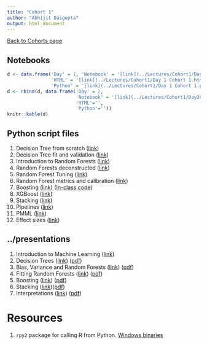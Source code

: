 ```yaml
---
title: "Cohort 1"
author: "Abhijit Dasgupta"
output: html_document
---
```


[Back to Cohorts page](../cohorts.html)

## Notebooks

```r
d <- data.frame('Day' = 1, 'Notebook' = '[link](../Lectures/Cohort1/Day 1 Cohort 1.ipynb)',
                'HTML' = '[link](../Lectures/Cohort1/Day 1 Cohort 1.html)',
                'Python' = '[link](../Lectures/Cohort1/Day 1 Cohort 1.py)')
d <- rbind(d, data.frame('Day' = 2,
                         'Notebook' = '[link](../Lectures/Cohort1/Day2Cohort1.ipynb)',
                         'HTML'='',
                         'Python'=''))
knitr::kable(d)
```

## Python script files

1. Decision Tree from scratch ([link](../scripts/MyDT.py))
2. Decision Tree fit and validation ([link](../scripts/DTImplementation.py))
3. Introduction to Random Forests ([link](../scripts/RFIntro.py))
4. Random Forests deconstructed ([link](../scripts/RFDeconstructed.py))
5. Random Forest Tuning ([link](../scripts/RFTuning.py))
6. Random Forest metrics and calibration ([link](../scripts/RFClassReg.py))
8. Boosting ([link](../scripts/boosting.py)) ([In-class code](../scripts/Cohort1Day6.py))
9. XGBoost ([link](../scripts/xgboost.py))
7. Stacking ([link](../scripts/stacking2.py))
10. Pipelines ([link](../scripts/pipelines2.py))
11. PMML ([link](../scripts/pmml.py))
12. Effect sizes ([link](../scripts/effects.py))


## ../presentations

1. Introduction to Machine Learning ([link](../present/Session1B.pdf))
2. Decision Trees ([link](../present/DTSlides.html)) ([pdf](../present/DTSlides.pdf))
3. Bias, Variance and Random Forests ([link](../present/BiasVariance.html)) ([pdf](../present/BiasVariance.pdf))
4. Fitting Random Forests ([link](../present/RFFit.html)) ([pdf](../present/RFFit.pdf))
5. Boosting ([link](../present/boost.html)) ([pdf](../present/boost.pdf))
6. Stacking ([link](../present/stacking.html))([pdf](../present/stacking.pdf))
7. Interpretations ([link](http://webbedfeet.github.io/Dartmouth2)) ([pdf](../present/Interpretations.pdf))



# Resources

1. `rpy2` package for calling R from Python. [Windows binaries](http://www.lfd.uci.edu/~gohlke/pythonlibs/#rpy2)


